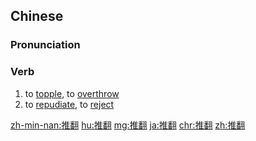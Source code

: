 ==Chinese==
{{zh-forms}}

===Pronunciation===
{{zh-pron
|m=tuīfān
|c=teoi1 faan1
|mn=thui-hoan
|ma=Zh-tuifan.ogg
|cat=v
}}

===Verb===
{{zh-verb}}
# to [[topple]], to [[overthrow]]
# to [[repudiate]], to [[reject]]

[[zh-min-nan:推翻]]
[[hu:推翻]]
[[mg:推翻]]
[[ja:推翻]]
[[chr:推翻]]
[[zh:推翻]]